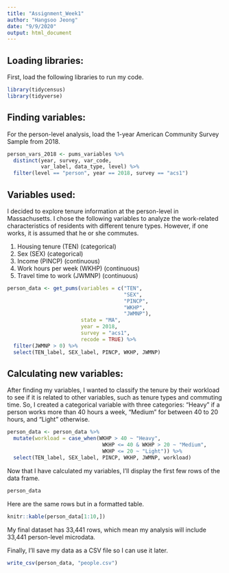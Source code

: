 ```yaml
---
title: "Assignment_Week1"
author: "Hangsoo Jeong"
date: "9/9/2020"
output: html_document
---
```

## Loading libraries:

First, load the following libraries to run my code.

```r
library(tidycensus)
library(tidyverse)
```

## Finding variables:

For the person-level analysis, load the 1-year American Community Survey Sample from 2018.

```r
person_vars_2018 <- pums_variables %>%
  distinct(year, survey, var_code, 
           var_label, data_type, level) %>%
  filter(level == "person", year == 2018, survey == "acs1")
```


## Variables used:

I decided to explore tenure information at the person-level in Massachusetts. I chose the following variables to analyze the work-related characteristics of residents with different tenure types. However, if one works, it is assumed that he or she commutes.

1. Housing tenure (TEN) (categorical)
2. Sex (SEX) (categorical)
3. Income (PINCP) (continuous)
4. Work hours per week (WKHP) (continuous)
5. Travel time to work (JWMNP) (continuous)

```r
person_data <- get_pums(variables = c("TEN", 
                                      "SEX", 
                                      "PINCP", 
                                      "WKHP", 
                                      "JWMNP"),
                        state = "MA", 
                        year = 2018, 
                        survey = "acs1",
                        recode = TRUE) %>%
  filter(JWMNP > 0) %>%
  select(TEN_label, SEX_label, PINCP, WKHP, JWMNP)
```

## Calculating new variables:

After finding my variables, I wanted to classify the tenure by their workload to see if it is related to other variables, such as tenure types and commuting time. So, I created a categorical variable with three categories: "Heavy" if a person works more than 40 hours a week, "Medium" for between 40 to 20 hours, and "Light" otherwise. 


```r
person_data <- person_data %>%
  mutate(workload = case_when(WKHP > 40 ~ "Heavy",
                               WKHP <= 40 & WKHP > 20 ~ "Medium",
                               WKHP <= 20 ~ "Light")) %>%
  select(TEN_label, SEX_label, PINCP, WKHP, JWMNP, workload)
```


Now that I have calculated my variables, I'll display the first few rows of the data frame. 

```r
person_data
```


Here are the same rows but in a formatted table.

```r
knitr::kable(person_data[1:10,])
```

My final dataset has 33,441 rows, which mean my analysis will include 33,441 person-level microdata.

Finally, I'll save my data as a CSV file so I can use it later.

```r
write_csv(person_data, "people.csv")
```
